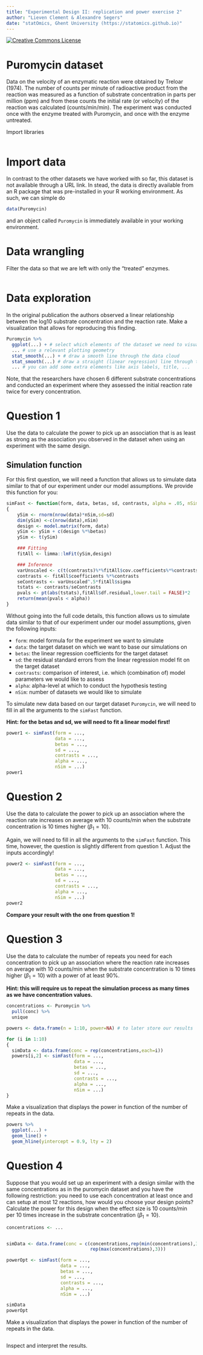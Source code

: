 ```yaml
---
title: "Experimental Design II: replication and power exercise 2"
author: "Lieven Clement & Alexandre Segers"
date: "statOmics, Ghent University (https://statomics.github.io)"
---
```


<a rel="license" href="https://creativecommons.org/licenses/by-nc-sa/4.0"><img alt="Creative Commons License" style="border-width:0" src="https://i.creativecommons.org/l/by-nc-sa/4.0/88x31.png" /></a>

# Puromycin dataset

Data on the velocity of an enzymatic reaction were obtained by Treloar (1974).
The number of counts per minute of radioactive product from the reaction was
measured as a function of substrate concentration in parts per million (ppm) and
from these counts the initial rate (or velocity) of the reaction was calculated (counts/min/min). The experiment was conducted once with the enzyme treated
with Puromycin, and once with the enzyme untreated.

Import libraries

```r

```

# Import data

In contrast to the other datasets we have worked with so far, this dataset is
not available through a URL link. In stead, the data is directly available from
an R package that was pre-installed in your R working environment. As such, we
can simple do

```r
data(Puromycin)
```

and an object called `Puromycin` is immediately available in your working
environment.

# Data wrangling

Filter the data so that we are left with only the "treated" enzymes.

```r

```

# Data exploration

In the original publication the authors observed a linear relationship between
the log10 substrate concentration and the reaction rate. Make a visualization
that allows for reproducing this finding.

```r
Puromycin %>%
  ggplot(...) + # select which elements of the dataset we need to visualize
  ... # use a relevant plotting geometry
  stat_smooth(...) + # draw a smooth line through the data cloud
  stat_smooth(...) # draw a straight (linear regression) line through the data cloud
  ... # you can add some extra elements like axis labels, title, ...
```

Note, that the researchers have chosen 6 different substrate concentrations and
conducted an experiment where they assessed the initial reaction rate twice for
every concentration.

# Question 1

Use the data to calculate the power to pick up an association that is as
least as strong as the association you observed in the dataset when using an
experiment with the same design.

## Simulation function

For this first question, we will need a function that allows us to simulate data
similar to that of our experiment under our model assumptions. We provide this
function for you:

```r
simFast <- function(form, data, betas, sd, contrasts, alpha = .05, nSim = 10000)
{
    ySim <- rnorm(nrow(data)*nSim,sd=sd)
    dim(ySim) <-c(nrow(data),nSim)
    design <- model.matrix(form, data)
    ySim <- ySim + c(design %*%betas)
    ySim <- t(ySim)

    ### Fitting
    fitAll <- limma::lmFit(ySim,design)

    ### Inference
    varUnscaled <- c(t(contrasts)%*%fitAll$cov.coefficients%*%contrasts)
    contrasts <- fitAll$coefficients %*%contrasts
    seContrasts <- varUnscaled^.5*fitAll$sigma
    tstats <- contrasts/seContrasts
    pvals <- pt(abs(tstats),fitAll$df.residual,lower.tail = FALSE)*2
    return(mean(pvals < alpha))
}
```

Without going into the full code details, this function allows us to simulate
data similar to that of our experiment under our model assumptions, given the
following inputs:

- `form`: model formula for the experiment we want to simulate
- `data`: the target dataset on which we want to base our simulations on
- `betas`: the linear regression coefficients for the target dataset
- `sd`: the residual standard errors from the linear regression model fit on
the target dataset
- `contrasts`: comparison of interest, i.e. which (combination of) model
parameters we would like to assess
- `alpha`: alpha-level at which to conduct the hypothesis testing
- `nSim`: number of datasets we would like to simulate

To simulate new data based on our target dataset `Puromycin`, we will need to
fill in all the arguments to the `simFast` function.

**Hint: for the betas and sd, we will need to fit a linear model first!**

```r
power1 <- simFast(form = ...,
                  data = ...,
                  betas = ...,
                  sd = ...,
                  contrasts = ...,
                  alpha = ...,
                  nSim = ...)
power1
```

# Question 2

Use the data to calculate the power to pick up an association where the
reaction rate increases on average with 10 counts/min when the substrate
concentration is 10 times higher ($\beta_1=10$).

Again, we will need to fill in all the arguments to the `simFast` function.
This time, however, the question is slightly different from question 1.
Adjust the inputs accordingly!

```r
power2 <- simFast(form = ...,
                  data = ...,
                  betas = ...,
                  sd = ...,
                  contrasts = ...,
                  alpha = ...,
                  nSim = ...)
power2
```

**Compare your result with the one from question 1!**

# Question 3

Use the data to calculate the number of repeats you need for each
concentration to pick up an association where the reaction rate increases on
average with 10 counts/min when the substrate concentration is 10 times higher
($\beta_1=10$) with a power of at least 90%.

**Hint: this will require us to repeat the simulation process as many times**
**as we have concentration values.**

```r
concentrations <- Puromycin %>%
  pull(conc) %>%
  unique

powers <- data.frame(n = 1:10, power=NA) # to later store our results

for (i in 1:10)
{
  simData <- data.frame(conc = rep(concentrations,each=i))
  powers[i,2] <- simFast(form = ...,
                         data = ...,
                         betas = ...,
                         sd = ...,
                         contrasts = ...,
                         alpha = ...,
                         nSim = ...)
}
```

Make a visualization that displays the power in function of the number of
repeats in the data.

```r
powers %>%
  ggplot(...) +
  geom_line() +
  geom_hline(yintercept = 0.9, lty = 2)
```

# Question 4

Suppose that you would set up an experiment with a design similar with the
same concentrations as in the puromycin dataset and you have the following
restriction: you need to use each concentration at least once and can setup at
most 12 reactions, how would you choose your design points? Calculate the power
for this design when the effect size is 10 counts/min per 10 times increase in
the substrate concentration ($\beta_1=10$).

```r
concentrations <- ...


simData <- data.frame(conc = c(concentrations,rep(min(concentrations),3),
                               rep(max(concentrations),3)))

powerOpt <- simFast(form = ...,
                    data = ...,
                    betas = ...,
                    sd = ...,
                    contrasts = ...,
                    alpha = ...,
                    nSim = ...)

simData
powerOpt
```

Make a visualization that displays the power in function of the number of
repeats in the data.

```r

```

Inspect and interpret the results.
